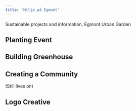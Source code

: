 ```yaml
---
title: "Miljø på Egmont"
---
```


Sustainable projects and information, Egmont Urban Garden

## Planting Event

## Building Greenhouse

## Creating a Community

(Still lives on)

## Logo Creative

